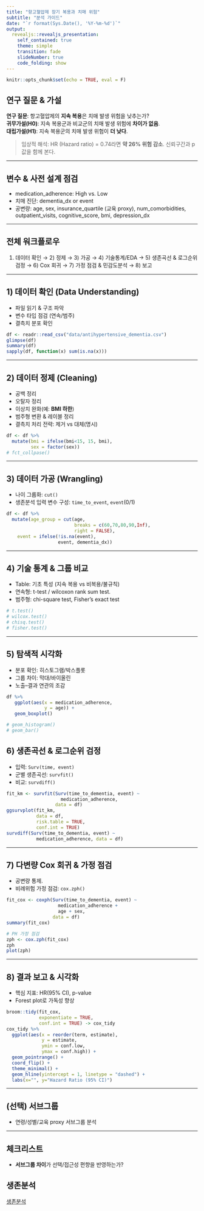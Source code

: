```yaml
---
title: "항고혈압제 장기 복용과 치매 위험"
subtitle: "분석 가이드"
date: "`r format(Sys.Date(), '%Y-%m-%d')`"
output:
  revealjs::revealjs_presentation:
    self_contained: true
    theme: simple
    transition: fade
    slideNumber: true
    code_folding: show
---
```


```{=html}
<style type="text/css">
p, li {
  text-align: left;
}
</style>
```

```r
knitr::opts_chunk$set(echo = TRUE, eval = F)
```

## 연구 질문 & 가설

**연구 질문**: 항고혈압제의 **지속 복용**은 치매 발생 위험을 낮추는가?\
**귀무가설(H0)**: 지속 복용군과 비교군의 치매 발생 위험에 **차이가 없음**.\
**대립가설(H1)**: 지속 복용군의 치매 발생 위험이 **더 낮다**.

> 임상적 해석: HR (Hazard ratio) = 0.74라면 **약 26% 위험 감소**. 신뢰구간과 p값을 함께 본다.

-------------------------

## 변수 & 사전 설계 점검

- medication_adherence: High vs. Low 
- 치매 진단: dementia_dx or event 
- 공변량: age, sex, insurance_quartile (교육 proxy), num_comorbidities, outpatient_visits, cognitive_score, bmi, depression_dx

------------------

## 전체 워크플로우

1)  데이터 확인 → 2) 정제 → 3) 가공 → 4) 기술통계/EDA → 5) 생존곡선 & 로그순위검정 → 6) Cox 회귀 → 7) 가정 점검 & 민감도분석 → 8) 보고

------------------

## 1) 데이터 확인 (Data Understanding)

-   파일 읽기 & 구조 파악
-   변수 타입 점검 (연속/범주)
-   결측치 분포 확인

``` r
df <- readr::read_csv("data/antihypertensive_dementia.csv") 
glimpse(df)
summary(df)
sapply(df, function(x) sum(is.na(x))) 
```

--------------------

## 2) 데이터 정제 (Cleaning)

- 공백 정리
- 오탈자 정리 
- 이상치 완화(예: **BMI 하한**)
- 범주형 변환 & 레이블 정리
- 결측치 처리 전략: 제거 vs 대체(명시)

``` r
df <- df %>%
  mutate(bmi = ifelse(bmi<15, 15, bmi),
         sex = factor(sex))
# fct_collpase()
```

---------------------------

## 3) 데이터 가공 (Wrangling)

-   나이 그룹화: `cut()`
-   생존분석 입력 변수 구성: `time_to_event`, `event`(0/1)

``` r
df <- df %>%
  mutate(age_group = cut(age, 
                         breaks = c(60,70,80,90,Inf), 
                         right = FALSE),
    event = ifelse(!is.na(event), 
                   event, dementia_dx))
```

----------------

## 4) 기술 통계 & 그룹 비교

-   Table: 기초 특성 (지속 복용 vs 비복용/불규칙)
-   연속형: t-test / wilcoxon rank sum test.\
-   범주형: chi-square test, Fisher's exact test

``` r
# t.test()
# wilcox.test()
# chisq.test()
# fisher.test()
```

-----------------------

## 5) 탐색적 시각화

-   분포 확인: 히스토그램/박스플롯
-   그룹 차이: 막대/바이올린
-   노출--결과 연관의 조감

``` r
df %>%
   ggplot(aes(x = medication_adherence, 
              y = age)) +
   geom_boxplot() 

# geom_histogram()
# geom_bar() 
```


## 6) 생존곡선 & 로그순위 검정

-   입력: `Surv(time, event)`
-   군별 생존곡선: `survfit()`
-   비교: `survdiff()`

``` r
fit_km <- survfit(Surv(time_to_dementia, event) ~ 
                    medication_adherence, 
                  data = df)
ggsurvplot(fit_km, 
           data = df, 
           risk.table = TRUE, 
           conf.int = TRUE)
survdiff(Surv(time_to_dementia, event) ~ 
           medication_adherence, data = df)
```

-------------------------

## 7) 다변량 Cox 회귀 & 가정 점검

-   공변량 통제.\
-   비례위험 가정 점검: `cox.zph()`

``` r
fit_cox <- coxph(Surv(time_to_dementia, event) ~
                   medication_adherence +
                   age + sex,
                 data = df)
summary(fit_cox)

# PH 가정 점검
zph <- cox.zph(fit_cox)
zph
plot(zph)
```

----------------------

## 8) 결과 보고 & 시각화

-   핵심 지표: HR(95% CI), p-value
-   Forest plot로 가독성 향상

```r
broom::tidy(fit_cox, 
            exponentiate = TRUE, 
            conf.int = TRUE) -> cox_tidy
cox_tidy %>%
  ggplot(aes(x = reorder(term, estimate), 
             y = estimate, 
             ymin = conf.low, 
             ymax = conf.high)) +
  geom_pointrange() + 
  coord_flip() + 
  theme_minimal() +
  geom_hline(yintercept = 1, linetype = "dashed") +
  labs(x="", y="Hazard Ratio (95% CI)")
```

----------------------

## (선택) 서브그룹

- 연령/성별/교육 proxy 서브그룹 분석\

----------------------

## 체크리스트

- **서브그룹 차이**가 선택/접근성 편향을 반영하는가?

## 생존분석

[생존분석](https://mixolydian-canoe-039.notion.site/25336359f28680eb8b42ff0a1064dc9b)










